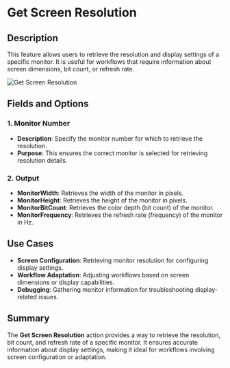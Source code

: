 # Get Screen Resolution  

## Description

This feature allows users to retrieve the resolution and display settings of a specific monitor. It is useful for workflows that require information about screen dimensions, bit count, or refresh rate.  

![Get Screen Resolution](../../../assets/workstation/get-screen-resolution.png)  

## Fields and Options  

### 1. **Monitor Number** 

- **Description**: Specify the monitor number for which to retrieve the resolution.  
- **Purpose**: This ensures the correct monitor is selected for retrieving resolution details.  

### 2. **Output**

- **MonitorWidth**: Retrieves the width of the monitor in pixels.  
- **MonitorHeight**: Retrieves the height of the monitor in pixels.  
- **MonitorBitCount**: Retrieves the color depth (bit count) of the monitor.  
- **MonitorFrequency**: Retrieves the refresh rate (frequency) of the monitor in Hz.  

## Use Cases

- **Screen Configuration**: Retrieving monitor resolution for configuring display settings.  
- **Workflow Adaptation**: Adjusting workflows based on screen dimensions or display capabilities.  
- **Debugging**: Gathering monitor information for troubleshooting display-related issues.  

## Summary

The **Get Screen Resolution** action provides a way to retrieve the resolution, bit count, and refresh rate of a specific monitor. It ensures accurate information about display settings, making it ideal for workflows involving screen configuration or adaptation.